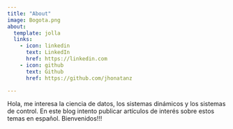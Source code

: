 ```yaml
---
title: "About"
image: Bogota.png
about:
  template: jolla
  links:
    - icon: linkedin
      text: LinkedIn
      href: https://linkedin.com
    - icon: github
      text: Github
      href: https://github.com/jhonatanz

---
```


Hola, me interesa la ciencia de datos, los sistemas dinámicos y los sistemas de control. En este blog intento publicar artículos de interés sobre estos temas en español. Bienvenidos!!!
